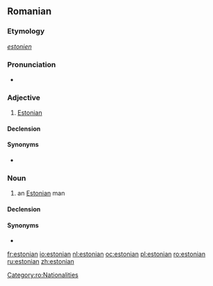 {{also|Estonian}}
==Romanian==

===Etymology===
{{etyl|fr|ro}} ''[[estonien]]''

===Pronunciation===
* {{IPA|/es.to.niˈan/|lang=ro}}

===Adjective===
{{ro-adj|4}}

# [[Estonian]]

====Declension====
{{ro-adj-4|mpl=estonieni|fpl=estoniene}}

====Synonyms====
* {{l|ro|eston}}

===Noun===
{{ro-noun|m|estonieni|f=estoniană}}

# an [[Estonian]] man

====Declension====
{{ro-noun-m|pl=estonieni}}

====Synonyms====
* {{l|ro|eston}}

[[Category:ro:Nationalities]]

[[fr:estonian]]
[[io:estonian]]
[[nl:estonian]]
[[oc:estonian]]
[[pl:estonian]]
[[ro:estonian]]
[[ru:estonian]]
[[zh:estonian]]